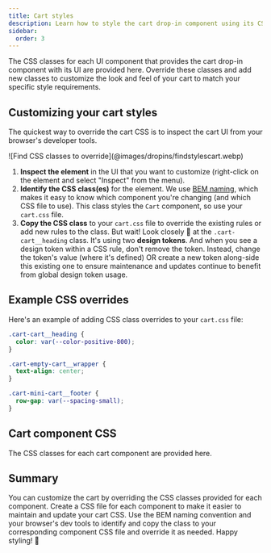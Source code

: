 ```yaml
---
title: Cart styles
description: Learn how to style the cart drop-in component using its CSS classes.
sidebar:
  order: 3
---
```




The CSS classes for each UI component that provides the cart drop-in component with its UI are provided here. Override these classes and add new classes to customize the look and feel of your cart to match your specific style requirements.

## Customizing your cart styles

The quickest way to override the cart CSS is to inspect the cart UI from your browser's developer tools.

<Diagram caption="Find CSS classes to override.">
  ![Find CSS classes to override](@images/dropins/findstylescart.webp)
</Diagram>

<Callouts>

1. **Inspect the element** in the UI that you want to customize (right-click on the element and select "Inspect" from the menu).
1. **Identify the CSS class(es)** for the element. We use [BEM naming](https://getbem.com/naming/), which makes it easy to know which component you're changing (and which CSS file to use). This class styles the `Cart` component, so use your `cart.css` file.
1. **Copy the CSS class** to your `cart.css` file to override the existing rules or add new rules to the class. But wait! Look closely 🧐 at the `.cart-cart__heading` class. It's using two **design tokens**. And when you see a design token within a CSS rule, don't remove the token. Instead, change the token's value (where it's defined) OR create a new token along-side this existing one to ensure maintenance and updates continue to benefit from global design token usage.

</Callouts>

## Example CSS overrides

Here's an example of adding CSS class overrides to your `cart.css` file:

```css title="cart.css"
.cart-cart__heading {
  color: var(--color-positive-800);
}

.cart-empty-cart__wrapper {
  text-align: center;
}

.cart-mini-cart__footer {
  row-gap: var(--spacing-small);
}
```

## Cart component CSS

The CSS classes for each cart component are provided here.

<CodeImport code={cart} title="cart.css" lang="css" frame="none" />

<CodeImport code={emptyCart} title="empty-cart.css" lang="css" frame="none" />

<CodeImport code={miniCart} title="mini-cart.css" lang="css" frame="none" />

## Summary

You can customize the cart by overriding the CSS classes provided for each component. Create a CSS file for each component to make it easier to maintain and update your cart CSS. Use the BEM naming convention and your browser's dev tools to identify and copy the class to your corresponding component CSS file and override it as needed. Happy styling! 🎨
